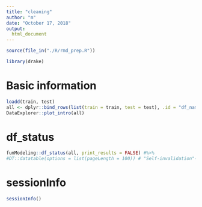 ```yaml
---
title: "cleaning"
author: "m"
date: "October 17, 2018"
output: 
  html_document
---
```



```r
source(file_in("./R/rmd_prep.R"))
```

```r
library(drake)
```

# Basic information

```r
loadd(train, test)
all <- dplyr::bind_rows(list(train = train, test = test), .id = "df_name")
DataExplorer::plot_intro(all)
```


# df_status

```r
funModeling::df_status(all, print_results = FALSE) #%>% 
#DT::datatable(options = list(pageLength = 100)) # "Self-invalidation"-issue
```

# sessionInfo

```r
sessionInfo()
```